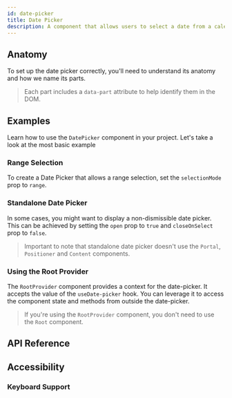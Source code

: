 ```yaml
---
id: date-picker
title: Date Picker
description: A component that allows users to select a date from a calendar.
---
```


<ComponentPreview id="DatePicker" />

## Anatomy

To set up the date picker correctly, you'll need to understand its anatomy and how we name its
parts.

> Each part includes a `data-part` attribute to help identify them in the DOM.

<Anatomy id="date-picker" />

## Examples

Learn how to use the `DatePicker` component in your project. Let's take a look at the most basic
example

<Example id="basic" />

### Range Selection

To create a Date Picker that allows a range selection, set the `selectionMode` prop to `range`.

<Example id="range" />

### Standalone Date Picker

In some cases, you might want to display a non-dismissible date picker. This can be achieved by
setting the `open` prop to `true` and `closeOnSelect` prop to `false`.

> Important to note that standalone date picker doesn't use the `Portal`, `Positioner` and `Content`
> components.

<Example id="standalone" />

### Using the Root Provider

The `RootProvider` component provides a context for the date-picker. It accepts the value of the
`useDate-picker` hook. You can leverage it to access the component state and methods from outside
the date-picker.

<Example id="root-provider" />

> If you're using the `RootProvider` component, you don't need to use the `Root` component.

## API Reference

<ComponentTypes id="date-picker" />

## Accessibility

### Keyboard Support

<KeyBindingsTable id="date-picker" />
